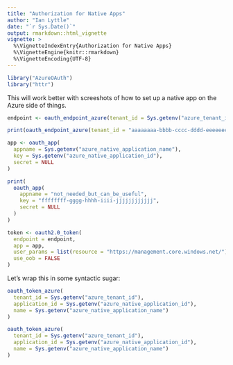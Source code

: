 ```yaml
---
title: "Authorization for Native Apps"
author: "Ian Lyttle"
date: "`r Sys.Date()`"
output: rmarkdown::html_vignette
vignette: >
  %\VignetteIndexEntry{Authorization for Native Apps}
  %\VignetteEngine{knitr::rmarkdown}
  %\VignetteEncoding{UTF-8}
---
```


```r
library("AzureOAuth")
library("httr")
```

This will work better with screeshots of how to set up a native app on the Azure side of things.

```r
endpoint <- oauth_endpoint_azure(tenant_id = Sys.getenv("azure_tenant_id"))
```

```r
print(oauth_endpoint_azure(tenant_id = "aaaaaaaa-bbbb-cccc-dddd-eeeeeeeeeeee"))
```

```r
app <- oauth_app(
  appname = Sys.getenv("azure_native_application_name"),
  key = Sys.getenv("azure_native_application_id"),
  secret = NULL
)
```

```r
print(
  oauth_app(
    appname = "not_needed_but_can_be_useful",
    key = "ffffffff-gggg-hhhh-iiii-jjjjjjjjjjjj",
    secret = NULL
  )  
)
```

```r
token <- oauth2.0_token(
  endpoint = endpoint, 
  app = app,
  user_params = list(resource = "https://management.core.windows.net/"),
  use_oob = FALSE
)
```

Let's wrap this in some syntactic sugar:

```r
oauth_token_azure(
  tenant_id = Sys.getenv("azure_tenant_id"),
  application_id = Sys.getenv("azure_native_application_id"),
  name = Sys.getenv("azure_native_application_name")
)
```

```r
oauth_token_azure(
  tenant_id = Sys.getenv("azure_tenant_id"),
  application_id = Sys.getenv("azure_native_application_id"),
  name = Sys.getenv("azure_native_application_name")
)
```

